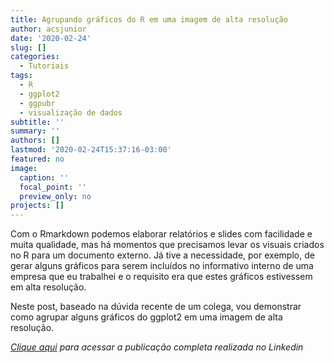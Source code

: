 ```yaml
---
title: Agrupando gráficos do R em uma imagem de alta resolução
author: acsjunior
date: '2020-02-24'
slug: []
categories:
  - Tutoriais
tags:
  - R
  - ggplot2
  - ggpubr
  - visualização de dados
subtitle: ''
summary: ''
authors: []
lastmod: '2020-02-24T15:37:16-03:00'
featured: no
image:
  caption: ''
  focal_point: ''
  preview_only: no
projects: []
---
```


Com o Rmarkdown podemos elaborar relatórios e slides com facilidade e muita qualidade, mas há momentos que precisamos levar os visuais criados no R para um documento externo. Já tive a necessidade, por exemplo, de gerar alguns gráficos para serem incluídos no informativo interno de uma empresa que eu trabalhei e o requisito era que estes gráficos estivessem em alta resolução.

Neste post, baseado na dúvida recente de um colega, vou demonstrar como agrupar alguns gráficos do ggplot2 em uma imagem de alta resolução.

*[Clique aqui](https://www.linkedin.com/pulse/agrupando-gráficos-do-r-em-uma-imagem-de-alta-da-silva-júnior/) para acessar a publicação completa realizada no Linkedin*
